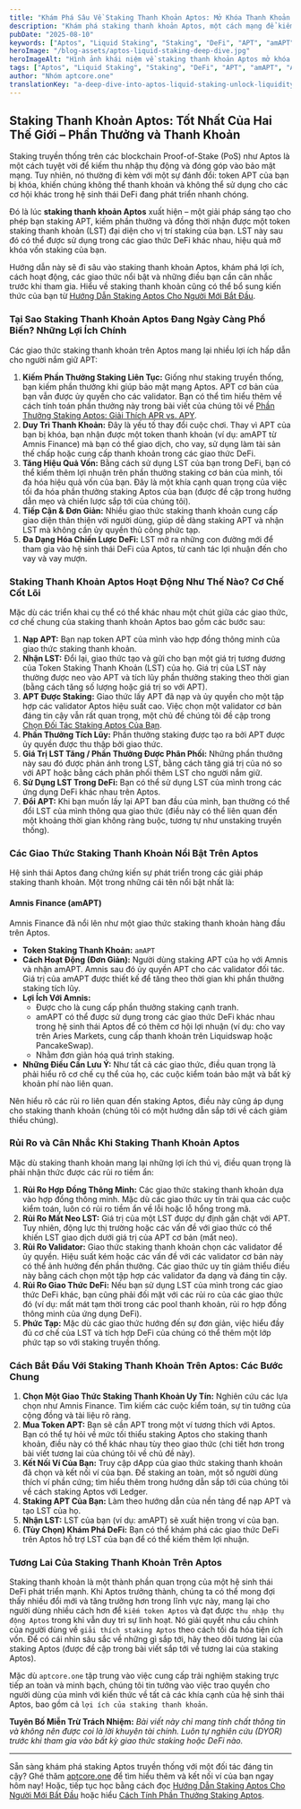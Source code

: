 ```yaml
---
title: "Khám Phá Sâu Về Staking Thanh Khoản Aptos: Mở Khóa Thanh Khoản & Tối Đa Hóa Phần Thưởng APT"
description: "Khám phá staking thanh khoản Aptos, một cách mạng để kiếm phần thưởng staking trong khi vẫn duy trì thanh khoản. Tìm hiểu các giao thức hàng đầu như Amnis Finance, lợi ích, rủi ro và cách bắt đầu với token staking thanh khoản (LST) như amAPT."
pubDate: "2025-08-10"
keywords: ["Aptos", "Liquid Staking", "Staking", "DeFi", "APT", "amAPT", "Amnis Finance", "Crypto Rewards", "Passive Income"]
heroImage: "/blog-assets/aptos-liquid-staking-deep-dive.jpg"
heroImageAlt: "Hình ảnh khái niệm về staking thanh khoản Aptos mở khóa thanh khoản cho token APT"
tags: ["Aptos", "Liquid Staking", "Staking", "DeFi", "APT", "amAPT", "Amnis Finance", "Crypto Rewards", "Passive Income"]
author: "Nhóm aptcore.one"
translationKey: "a-deep-dive-into-aptos-liquid-staking-unlock-liquidity-maximize-apt-rewards"
---
```


## Staking Thanh Khoản Aptos: Tốt Nhất Của Hai Thế Giới – Phần Thưởng và Thanh Khoản

Staking truyền thống trên các blockchain Proof-of-Stake (PoS) như Aptos là một cách tuyệt vời để kiếm thu nhập thụ động và đóng góp vào bảo mật mạng. Tuy nhiên, nó thường đi kèm với một sự đánh đổi: token APT của bạn bị khóa, khiến chúng không thể thanh khoản và không thể sử dụng cho các cơ hội khác trong hệ sinh thái DeFi đang phát triển nhanh chóng.

Đó là lúc **staking thanh khoản Aptos** xuất hiện – một giải pháp sáng tạo cho phép bạn staking APT, kiếm phần thưởng và đồng thời nhận được một token staking thanh khoản (LST) đại diện cho vị trí staking của bạn. LST này sau đó có thể được sử dụng trong các giao thức DeFi khác nhau, hiệu quả mở khóa vốn staking của bạn.

Hướng dẫn này sẽ đi sâu vào staking thanh khoản Aptos, khám phá lợi ích, cách hoạt động, các giao thức nổi bật và những điều bạn cần cân nhắc trước khi tham gia. Hiểu về staking thanh khoản cũng có thể bổ sung kiến thức của bạn từ [Hướng Dẫn Staking Aptos Cho Người Mới Bắt Đầu](/blog/vi/huong-dan-cho-nguoi-moi-bat-dau-ve-staking-aptos-apt-tren-aptcore-one).

### Tại Sao Staking Thanh Khoản Aptos Đang Ngày Càng Phổ Biến? Những Lợi Ích Chính

Các giao thức staking thanh khoản trên Aptos mang lại nhiều lợi ích hấp dẫn cho người nắm giữ APT:

1. **Kiếm Phần Thưởng Staking Liên Tục:** Giống như staking truyền thống, bạn kiếm phần thưởng khi giúp bảo mật mạng Aptos. APT cơ bản của bạn vẫn được ủy quyền cho các validator. Bạn có thể tìm hiểu thêm về cách tính toán phần thưởng này trong bài viết của chúng tôi về [Phần Thưởng Staking Aptos: Giải Thích APR vs. APY](/blog/vi/phan-thuong-staking-aptos-giai-thich-apr-va-apy-va-cach-aptcore-one-hien-thi-chung).
2. **Duy Trì Thanh Khoản:** Đây là yếu tố thay đổi cuộc chơi. Thay vì APT của bạn bị khóa, bạn nhận được một token thanh khoản (ví dụ: amAPT từ Amnis Finance) mà bạn có thể giao dịch, cho vay, sử dụng làm tài sản thế chấp hoặc cung cấp thanh khoản trong các giao thức DeFi.
3. **Tăng Hiệu Quả Vốn:** Bằng cách sử dụng LST của bạn trong DeFi, bạn có thể kiếm thêm lợi nhuận trên phần thưởng staking cơ bản của mình, tối đa hóa hiệu quả vốn của bạn. Đây là một khía cạnh quan trọng của việc tối đa hóa phần thưởng staking Aptos của bạn (được đề cập trong hướng dẫn mẹo và chiến lược sắp tới của chúng tôi).
4. **Tiếp Cận & Đơn Giản:** Nhiều giao thức staking thanh khoản cung cấp giao diện thân thiện với người dùng, giúp dễ dàng staking APT và nhận LST mà không cần ủy quyền thủ công phức tạp.
5. **Đa Dạng Hóa Chiến Lược DeFi:** LST mở ra những con đường mới để tham gia vào hệ sinh thái DeFi của Aptos, từ canh tác lợi nhuận đến cho vay và vay mượn.

### Staking Thanh Khoản Aptos Hoạt Động Như Thế Nào? Cơ Chế Cốt Lõi

Mặc dù các triển khai cụ thể có thể khác nhau một chút giữa các giao thức, cơ chế chung của staking thanh khoản Aptos bao gồm các bước sau:

1. **Nạp APT:** Bạn nạp token APT của mình vào hợp đồng thông minh của giao thức staking thanh khoản.
2. **Nhận LST:** Đổi lại, giao thức tạo và gửi cho bạn một giá trị tương đương của Token Staking Thanh Khoản (LST) của họ. Giá trị của LST này thường được neo vào APT và tích lũy phần thưởng staking theo thời gian (bằng cách tăng số lượng hoặc giá trị so với APT).
3. **APT Được Staking:** Giao thức lấy APT đã nạp và ủy quyền cho một tập hợp các validator Aptos hiệu suất cao. Việc chọn một validator cơ bản đáng tin cậy vẫn rất quan trọng, một chủ đề chúng tôi đề cập trong [Chọn Đối Tác Staking Aptos Của Bạn](/blog/vi/chon-doi-tac-staking-aptos-toi-da-hoa-phan-thuong-bao-mat-voi-aptcore-one).
4. **Phần Thưởng Tích Lũy:** Phần thưởng staking được tạo ra bởi APT được ủy quyền được thu thập bởi giao thức.
5. **Giá Trị LST Tăng / Phần Thưởng Được Phân Phối:** Những phần thưởng này sau đó được phản ánh trong LST, bằng cách tăng giá trị của nó so với APT hoặc bằng cách phân phối thêm LST cho người nắm giữ.
6. **Sử Dụng LST Trong DeFi:** Bạn có thể sử dụng LST của mình trong các ứng dụng DeFi khác nhau trên Aptos.
7. **Đổi APT:** Khi bạn muốn lấy lại APT ban đầu của mình, bạn thường có thể đổi LST của mình thông qua giao thức (điều này có thể liên quan đến một khoảng thời gian không ràng buộc, tương tự như unstaking truyền thống).

### Các Giao Thức Staking Thanh Khoản Nổi Bật Trên Aptos

Hệ sinh thái Aptos đang chứng kiến sự phát triển trong các giải pháp staking thanh khoản. Một trong những cái tên nổi bật nhất là:

#### Amnis Finance (amAPT)

Amnis Finance đã nổi lên như một giao thức staking thanh khoản hàng đầu trên Aptos.

* **Token Staking Thanh Khoản:** `amAPT`
* **Cách Hoạt Động (Đơn Giản):** Người dùng staking APT của họ với Amnis và nhận amAPT. Amnis sau đó ủy quyền APT cho các validator đối tác. Giá trị của amAPT được thiết kế để tăng theo thời gian khi phần thưởng staking tích lũy.
* **Lợi Ích Với Amnis:**
    * Được cho là cung cấp phần thưởng staking cạnh tranh.
    * amAPT có thể được sử dụng trong các giao thức DeFi khác nhau trong hệ sinh thái Aptos để có thêm cơ hội lợi nhuận (ví dụ: cho vay trên Aries Markets, cung cấp thanh khoản trên Liquidswap hoặc PancakeSwap).
    * Nhằm đơn giản hóa quá trình staking.
* **Những Điều Cần Lưu Ý:** Như tất cả các giao thức, điều quan trọng là phải hiểu rõ cơ chế cụ thể của họ, các cuộc kiểm toán bảo mật và bất kỳ khoản phí nào liên quan.

Nên hiểu rõ các rủi ro liên quan đến staking Aptos, điều này cũng áp dụng cho staking thanh khoản (chúng tôi có một hướng dẫn sắp tới về cách giảm thiểu chúng).

### Rủi Ro và Cân Nhắc Khi Staking Thanh Khoản Aptos

Mặc dù staking thanh khoản mang lại những lợi ích thú vị, điều quan trọng là phải nhận thức được các rủi ro tiềm ẩn:

1. **Rủi Ro Hợp Đồng Thông Minh:** Các giao thức staking thanh khoản dựa vào hợp đồng thông minh. Mặc dù các giao thức uy tín trải qua các cuộc kiểm toán, luôn có rủi ro tiềm ẩn về lỗi hoặc lỗ hổng trong mã.
2. **Rủi Ro Mất Neo LST:** Giá trị của một LST được dự định gắn chặt với APT. Tuy nhiên, động lực thị trường hoặc các vấn đề với giao thức có thể khiến LST giao dịch dưới giá trị của APT cơ bản (mất neo).
3. **Rủi Ro Validator:** Giao thức staking thanh khoản chọn các validator để ủy quyền. Hiệu suất kém hoặc các vấn đề với các validator cơ bản này có thể ảnh hưởng đến phần thưởng. Các giao thức uy tín giảm thiểu điều này bằng cách chọn một tập hợp các validator đa dạng và đáng tin cậy.
4. **Rủi Ro Giao Thức DeFi:** Nếu bạn sử dụng LST của mình trong các giao thức DeFi khác, bạn cũng phải đối mặt với các rủi ro của các giao thức đó (ví dụ: mất mát tạm thời trong các pool thanh khoản, rủi ro hợp đồng thông minh của ứng dụng DeFi).
5. **Phức Tạp:** Mặc dù các giao thức hướng đến sự đơn giản, việc hiểu đầy đủ cơ chế của LST và tích hợp DeFi của chúng có thể thêm một lớp phức tạp so với staking truyền thống.

### Cách Bắt Đầu Với Staking Thanh Khoản Trên Aptos: Các Bước Chung

1. **Chọn Một Giao Thức Staking Thanh Khoản Uy Tín:** Nghiên cứu các lựa chọn như Amnis Finance. Tìm kiếm các cuộc kiểm toán, sự tin tưởng của cộng đồng và tài liệu rõ ràng.
2. **Mua Token APT:** Bạn sẽ cần APT trong một ví tương thích với Aptos. Bạn có thể tự hỏi về mức tối thiểu staking Aptos cho staking thanh khoản, điều này có thể khác nhau tùy theo giao thức (chi tiết hơn trong bài viết tương lai của chúng tôi về chủ đề này).
3. **Kết Nối Ví Của Bạn:** Truy cập dApp của giao thức staking thanh khoản đã chọn và kết nối ví của bạn. Để staking an toàn, một số người dùng thích ví phần cứng; tìm hiểu thêm trong hướng dẫn sắp tới của chúng tôi về cách staking Aptos với Ledger.
4. **Staking APT Của Bạn:** Làm theo hướng dẫn của nền tảng để nạp APT và tạo LST của họ.
5. **Nhận LST:** LST của bạn (ví dụ: amAPT) sẽ xuất hiện trong ví của bạn.
6. **(Tùy Chọn) Khám Phá DeFi:** Bạn có thể khám phá các giao thức DeFi trên Aptos hỗ trợ LST của bạn để có thể kiếm thêm lợi nhuận.

### Tương Lai Của Staking Thanh Khoản Trên Aptos

Staking thanh khoản là một thành phần quan trọng của một hệ sinh thái DeFi phát triển mạnh. Khi Aptos trưởng thành, chúng ta có thể mong đợi thấy nhiều đổi mới và tăng trưởng hơn trong lĩnh vực này, mang lại cho người dùng nhiều cách hơn để `kiếm token Aptos` và đạt được `thu nhập thụ động Aptos` trong khi vẫn duy trì sự linh hoạt. Nó giải quyết nhu cầu chính của người dùng về `giải thích staking Aptos` theo cách tối đa hóa tiện ích vốn. Để có cái nhìn sâu sắc về những gì sắp tới, hãy theo dõi tương lai của staking Aptos (được đề cập trong bài viết sắp tới về tương lai của staking Aptos).

Mặc dù `aptcore.one` tập trung vào việc cung cấp trải nghiệm staking trực tiếp an toàn và minh bạch, chúng tôi tin tưởng vào việc trao quyền cho người dùng của mình với kiến thức về tất cả các khía cạnh của hệ sinh thái Aptos, bao gồm cả `lợi ích của staking thanh khoản`.

**Tuyên Bố Miễn Trừ Trách Nhiệm:** *Bài viết này chỉ mang tính chất thông tin và không nên được coi là lời khuyên tài chính. Luôn tự nghiên cứu (DYOR) trước khi tham gia vào bất kỳ giao thức staking hoặc DeFi nào.*

---

Sẵn sàng khám phá staking Aptos truyền thống với một đối tác đáng tin cậy? Ghé thăm [aptcore.one](https://aptcore.one) để tìm hiểu thêm và kết nối ví của bạn ngay hôm nay! Hoặc, tiếp tục học bằng cách đọc [Hướng Dẫn Staking Aptos Cho Người Mới Bắt Đầu](/blog/vi/huong-dan-cho-nguoi-moi-bat-dau-ve-staking-aptos-apt-tren-aptcore-one) hoặc hiểu [Cách Tính Phần Thưởng Staking Aptos](/blog/vi/phan-thuong-staking-aptos-giai-thich-apr-va-apy-va-cach-aptcore-one-hien-thi-chung).